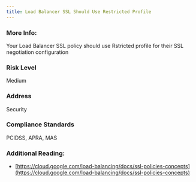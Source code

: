 ```yaml
---
title: Load Balancer SSL Should Use Restricted Profile
---
```


### More Info:

Your Load Balancer SSL policy should use Rstricted profile for their SSL negotiation configuration

### Risk Level

Medium

### Address

Security

### Compliance Standards

PCIDSS, APRA, MAS

### Additional Reading:

- [https://cloud.google.com/load-balancing/docs/ssl-policies-concepts](https://cloud.google.com/load-balancing/docs/ssl-policies-concepts)

